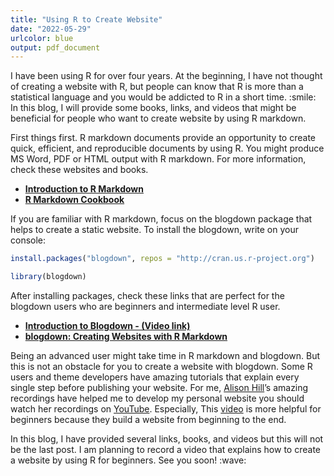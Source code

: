 ```yaml
---
title: "Using R to Create Website"
date: "2022-05-29"
urlcolor: blue
output: pdf_document
---
```


I have been using R for over four years. At the beginning, I have not thought of creating a website with R, but people can know that R is more than a statistical language and you would be addicted to R in a short time. :smile: In this blog, I will provide some books, links, and videos that might be beneficial for people who want to create website by using R markdown. 

First things first. R markdown documents provide an opportunity to create quick, efficient, and reproducible documents by using R. You might produce MS Word, PDF or HTML output with R markdown. For more information, check these websites and books. 

- [**Introduction to R Markdown**](https://rmarkdown.rstudio.com/articles_intro.html)
- [**R Markdown Cookbook**](https://bookdown.org/yihui/rmarkdown-cookbook/)

If you are familiar with R markdown, focus on the blogdown package that helps to create a static website. To install the blogdown, write on your console:

```r
install.packages("blogdown", repos = "http://cran.us.r-project.org")

library(blogdown)
```

After installing packages, check these links that are perfect for the blogdown users who are beginners and intermediate level R user. 

- [**Introduction to Blogdown - (Video link)**](https://www.youtube.com/watch?v=CjTLN-FXiFA)
- [**blogdown: Creating Websites with R Markdown**](https://bookdown.org/yihui/blogdown/)

Being an advanced user might take time in R markdown and blogdown. But this is not an obstacle for you to create a website with blogdown. Some R users and theme developers have amazing tutorials that explain every single step before publishing your website. For me, [Alison Hill](https://www.apreshill.com/)’s amazing recordings have helped me to develop my personal website you should watch her recordings on [YouTube](https://www.youtube.com/channel/UCQYM-t2ut2zXr4d7TIFya1A). Especially, This [video](https://www.youtube.com/watch?v=AADnslLpzJ4) is more helpful for beginners because they build a website from beginning to the end. 

In this blog, I have provided several links, books, and videos but this will not be the last post. I am planning to record a video that explains how to create a website by using R for beginners. See you soon! :wave:  




